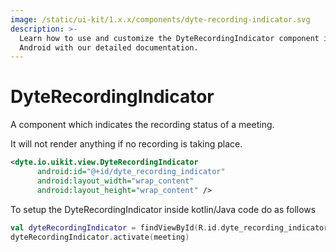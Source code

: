 ```yaml
---
image: /static/ui-kit/1.x.x/components/dyte-recording-indicator.svg
description: >-
  Learn how to use and customize the DyteRecordingIndicator component in Dyte's
  Android with our detailed documentation.
---
```


# DyteRecordingIndicator

A component which indicates the recording status of a meeting.

It will not render anything if no recording is taking place.

```xml
<dyte.io.uikit.view.DyteRecordingIndicator
      android:id="@+id/dyte_recording_indicator"
      android:layout_width="wrap_content"
      android:layout_height="wrap_content" />
```

To setup the DyteRecordingIndicator inside kotlin/Java code do as follows

```kotlin
val dyteRecordingIndicator = findViewById(R.id.dyte_recording_indicator)
dyteRecordingIndicator.activate(meeting)
```

<head>
  <title>Android DyteRecordingIndicator</title>
</head>
